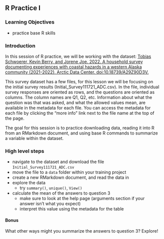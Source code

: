 ## R Practice I

### Learning Objectives

- practice base R skills

### Introduction

In this session of R practice, we will be working with the dataset: [Tobias Schwoerer, Kevin Berry, and Jorene Joe. 2022. A household survey documenting experiences with coastal hazards in a western Alaska community (2021-2022). Arctic Data Center. doi:10.18739/A29Z90D3V. ](https://doi.org/10.18739/A29Z90D3V)

This survey dataset has a few files, for this lesson we will be focusing on the initial survey results (Initial_Survey111721_ADC.csv). In the file, individual survey responses are oriented as rows, and the questions are oriented as columns. The column names are Q1, Q2, etc. Information about what the question was that was asked, and what the allowed values mean, are available in the metadata for each file. You can access the metadata for each file by clicking the "more info" link next to the file name at the top of the page.

The goal for this session is to practice downloading data, reading it into R from an RMarkdown document, and using base R commands to summarize a variable within the dataset.

### High level steps

- navigate to the dataset and download the file `Initial_Survey111721_ADC.csv`
- move the file to a `data` folder within your training project
- create a new RMarkdown document, and read the data in
- explore the data
    + try `summary()`, `unique()`, `View()` 
- calculate the mean of the answers to question 3
    + make sure to look at the help page (arguments section if your answer isn't what you expect)
    + interpret this value using the metadata for the table
    
#### Bonus {-}

What other ways might you summarize the answers to question 3? Explore!